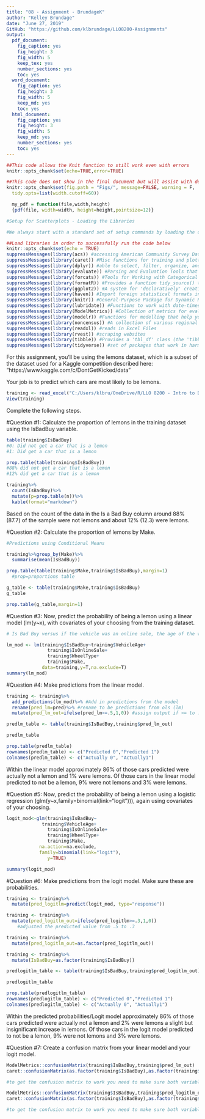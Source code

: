 ---
title: "08 - Assignment - BrundageK"
author: "Kelley Brundage"
date: "June 27, 2019"
GitHub: "https://github.com/klbrundage/LLO8200-Assignments"
output:
  pdf_document: 
    fig_caption: yes
    fig_height: 3
    fig_width: 5
    keep_tex: yes
    number_sections: yes
    toc: yes
  word_document: 
    fig_caption: yes
    fig_height: 3
    fig_width: 5
    keep_md: yes
    toc: yes
  html_document: 
    fig_caption: yes
    fig_height: 3
    fig_width: 5
    keep_md: yes
    number_sections: yes
    toc: yes
---

```{r setup, include=FALSE}
##This code allows the Knit function to still work even with errors 
knitr::opts_chunk$set(echo=TRUE,error=TRUE)
```

```{r global_options, include = FALSE}
##This code does not show in the final document but will assist with definining the margin cutoff point and wraps the text to the next line.
knitr::opts_chunk$set(fig.path = "Figs/", message=FALSE, warning = F,
  tidy.opts=list(width.cutoff=60)) 

  my_pdf = function(file,width,height)
  {pdf(file, width=width, height=height,pointsize=12)}
```


```{r, include=FALSE, warning=FALSE, eval=FALSE}

#Setup for Scatterplots - Loading the Libraries

#We always start with a standard set of setup commands by loading the correct libraries. We will continue to work with our existing libraries and will add 'caret' in order to evaluate the perforance of a classifier.

##Load libraries in order to successfully run the code below
knitr::opts_chunk$set(echo = TRUE)
suppressMessages(library(acs)) #accessing American Community Survey Data via census API
suppressMessages(library(caret)) #Misc functions for training and plotting classification and     regression models.
suppressMessages(library(dplyr)) #able to select, filter, organize, and manipulate data stored within an R data frame
suppressMessages(library(evaluate)) #Parsing and Evaluation Tools that Provide More Details than the Default
suppressMessages(library(forcats)) #Tools for Working with Categorical Variables (Factors)
suppressMessages(library(formatR)) #Provides a function tidy_source() to format R source code.
suppressMessages(library(ggplot2)) #A system for 'declaratively' creating graphics, based on "The Grammar of Graphics".
suppressMessages(library(haven)) #Import foreign statistical formats into R via the embedded 'ReadStat' C library
suppressMessages(library(knitr)) #General-Purpose Package for Dynamic Report Generation in R 
suppressMessages(library(lubridate)) #Functions to work with date-times and time-spans: fast and user friendly parsing of date-time data, extraction and updating of components of a date-time
suppressMessages(library(ModelMetrics)) #Collection of metrics for evaluating models written in C++ using 'Rcpp'.
suppressMessages(library(modelr)) #Functions for modelling that help you seamlessly integrate modelling into a pipeline of data manipulation and visualisation.
suppressMessages(library(noncensus)) #A collection of various regional information determined by the U.S. Census Bureau along with demographic data.
suppressMessages(library(readxl)) #reads in Excel Files
suppressMessages(library(rvest)) #scraping websites
suppressMessages(library(tibble)) #Provides a 'tbl_df' class (the 'tibble') that provides stricter checking and better formatting than the traditional data frame.
suppressMessages(library(tidyverse)) #set of packages that work in harmony because they share common data representations and 'API' design
```

For this assignment, you'll be using the lemons dataset, which is a subset of the dataset used for a Kaggle competition described here: "https://www.kaggle.com/c/DontGetKicked/data"

Your job is to predict which cars are most likely to be lemons.

```{r Load the Carvana Data from Kaggle}
training <- read_excel("C:/Users/klbru/OneDrive/R/LLO 8200 - Intro to Data Science/08-Assignment Files/training.xlsx")
View(training)
```


Complete the following steps.

#Question #1: Calculate the proportion of lemons in the training dataset using the IsBadBuy variable.

```{r Create Table, echo=TRUE}
table(training$IsBadBuy)
#0: Did not get a car that is a lemon
#1: Did get a car that is a lemon
```

```{r Create Proportion Table, echo=TRUE}
prop.table(table(training$IsBadBuy))
#88% did not get a car that is a lemon
#12% did get a car that is a lemon
```

```{r descriptives, echo=TRUE}
training%>%
  count(IsBadBuy)%>%
  mutate(p=prop.table(n))%>%
  kable(format="markdown")
```

Based on the count of the data in the Is a Bad Buy column around 88% (87.7) of the sample were not lemons and about 12% (12.3) were lemons.

#Question #2: Calculate the proportion of lemons by Make.

```{r Conditional Mean by Make of Car, echo=TRUE}
#Predictions using Conditional Means

training%>%group_by(Make)%>%
  summarise(mean(IsBadBuy))
```


```{r Cross-Tabulate, echo=TRUE}
prop.table(table(training$Make,training$IsBadBuy),margin=1)
  #prop=proportions table
```

```{r G Table by Make, echo=TRUE}

g_table <- table(training$Make,training$IsBadBuy)
g_table

prop.table(g_table,margin=1)
```


#Question #3: Now, predict the probability of being a lemon using a linear model (lm(y~x), with covariates of your choosing from the training dataset.

```{r Linear Model, echo=TRUE}
# Is Bad Buy versus if the vehicle was an online sale, the age of the vehicle, wheeltype and make of the vehicle.

lm_mod <- lm(training$IsBadBuy~training$VehicleAge+
               training$IsOnlineSale+
               training$WheelType+
               training$Make,
             data=training,y=T,na.exclude=T)
summary(lm_mod)
```


#Question #4: Make predictions from the linear model.

```{r LM Predictions, echo=TRUE}
training <- training%>%
  add_predictions(lm_mod)%>% #Add in predictions from the model
  rename(pred_lm=pred)%>% #rename to be predictions from ols (lm)
  mutate(pred_lm_out=ifelse(pred_lm>=.5,1,0)) #assign output if >= to .5 1=yes and 0=no
```

```{r LM Prediction Table, echo=TRUE}
predlm_table <- table(training$IsBadBuy,training$pred_lm_out)

predlm_table
```

```{r Probability Table Clean-up, echo=TRUE}
prop.table(predlm_table)
rownames(predlm_table) <- c("Predicted 0","Predicted 1")
colnames(predlm_table) <- c("Actually 0", "Actually1")
```

Within the linear model approximately 86% of those cars predicted were actually not a lemon and 1% were lemons.  Of those cars in the linear model predicted to not be a lemon, 9% were not lemons and 3% were lemons.

#Question #5: Now, predict the probability of being a lemon using a logistic regression (glm(y~x,family=binomial(link="logit"))), again using covariates of your choosing.

```{r Logistic Model, echo=TRUE}
logit_mod<-glm(training$IsBadBuy~
             training$VehicleAge+
               training$IsOnlineSale+
               training$WheelType+
               training$Make,
            na.action=na.exclude,
            family=binomial(link="logit"),
               y=TRUE)

summary(logit_mod)
```

#Question #6: Make predictions from the logit model. Make sure these are probabilities.

```{r Predicted Probablities}
training <- training%>%
  mutate(pred_logitlm=predict(logit_mod, type="response"))
```

```{r}
training <- training%>%
  mutate(pred_logitlm_out=ifelse(pred_logitlm>=.3,1,0))
    #adjusted the predicted value from .5 to .3

training <- training%>%
  mutate(pred_logitlm_out=as.factor(pred_logitlm_out))

training <- training%>%
  mutate(IsBadBuy=as.factor(training$IsBadBuy))
```

```{r Logit Prediction Table, echo=TRUE}
predlogitlm_table <- table(training$IsBadBuy,training$pred_logitlm_out)

predlogitlm_table
```

```{r Probability Logit Table Clean-up, echo=TRUE}
prop.table(predlogitlm_table)
rownames(predlogitlm_table) <- c("Predicted 0","Predicted 1")
colnames(predlogitlm_table) <- c("Actually 0", "Actually1")
```

Within the predicted probabilities/Logit model approximately 86% of those cars predicted were actually not a lemon and 2% were lemons a slight but insignificant increase in lemons.  Of those cars in the logit model predicted to not be a lemon, 9% were not lemons and 3% were lemons.  

#Question #7: Create a confusion matrix from your linear model and your logit model.

```{r Confusion Matrix from Linear Model, echo=TRUE}
ModelMetrics::confusionMatrix(training$IsBadBuy,training$pred_lm_out)
caret::confusionMatrix(as.factor(training$IsBadBuy),as.factor(training$pred_lm_out))

#to get the confusion matrix to work you need to make sure both variables are set as a factor
```

```{r Confusion Matrix from Logit Model, echo=TRUE}

ModelMetrics::confusionMatrix(training$IsBadBuy,training$pred_logitlm_out)
caret::confusionMatrix(as.factor(training$IsBadBuy),as.factor(training$pred_logitlm_out))

#to get the confusion matrix to work you need to make sure both variables are set as a factor
```
